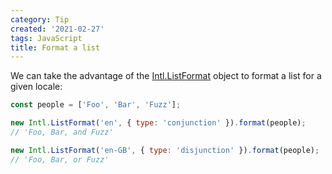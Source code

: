 ```yaml
---
category: Tip
created: '2021-02-27'
tags: JavaScript
title: Format a list
---
```


We can take the advantage of the [Intl.ListFormat](https://developer.mozilla.org/en-US/docs/Web/JavaScript/Reference/Global_Objects/Intl/ListFormat) object to format a list for a given locale:

```js
const people = ['Foo', 'Bar', 'Fuzz'];

new Intl.ListFormat('en', { type: 'conjunction' }).format(people);
// 'Foo, Bar, and Fuzz'

new Intl.ListFormat('en-GB', { type: 'disjunction' }).format(people);
// 'Foo, Bar, or Fuzz'
```
